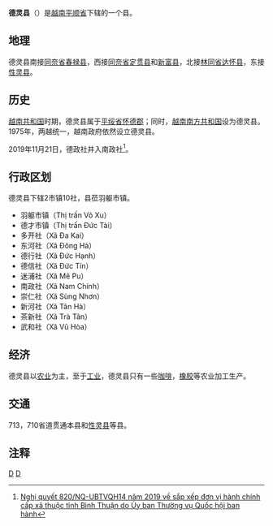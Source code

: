{{Infobox Settlement
|name                   = 德灵县
|settlement_type        = 县
|official_name          = 
|other_name             = 
|native_name            = {{lang|vi|Huyện Đức Linh}}
|nickname               = 
|motto                  = 
|image_skyline          = Hospital in the southern of Binh Thuan province.JPG
|imagesize              = 
|image_caption          = 
|image_flag             = 
|flag_size              = 
|image_seal             = 
|seal_size              = 
|image_shield           = 
|shield_size            = 
|image_blank_emblem     = 
|blank_emblem_size      = 
|image_map              = {{Infobox mapframe|frame-width=250|zoom=10}}
|mapsize                = 
|map_caption            = 
|image_map1             = 
|mapsize1               = 
|map_caption1           = 
|pushpin_map            = Vietnam
|pushpin_label_position = bottom
|pushpin_map_caption    = 
|pushpin_map1           = 
|pushpin_label_position1= 
|pushpin_map_caption1   = 
|subdivision_type       = 国家
|subdivision_name       = {{flag|Vietnam}}
|subdivision_type1      = [[越南行政区划|省]]
|subdivision_name1      = [[平顺省|平顺省]]
|subdivision_type2      = 行政区划
|subdivision_name2      = 2市镇10社
|subdivision_type3      = 
|subdivision_name3      = 
|seat_type              = 县莅
|seat                   = {{link-vi|羽躯市镇|Võ Xu}}
|government_type        = 
|leader_title           = 
|leader_name            = 
|leader_title1          = 
|leader_name1           = 
|established_title      = 
|established_date       = 
|area_magnitude         = 
|unit_pref              = 
|area_footnotes         = 
|area_total_km2         = 534.91
|area_land_km2          = 
|area_water_km2         = 
|area_water_percent     = 
|area_urban_km2         = 
|area_metro_km2         = 
|population_as_of       = 2009年
|population_footnotes   = 
|population_note        = 
|population_total       = 141279
|population_density_km2 = auto
|population_metro             = 
|population_density_metro_km2 = 
|population_urban             = 
|population_density_urban_km2 = 
|timezone               = [[越南标准时间|越南标准时间]]
|utc_offset             = +7
|elevation_footnotes    = 
|elevation_m            = 
|coor_type              = 
|coordinates            = 
|postal_code_type       = 
|postal_code            = 
|area_code              = 
|website                = [http://duclinh.binhthuan.gov.vn 德灵县电子信息门户网站]
|footnotes              = 
}}
'''德灵县'''（{{vie|v=Huyện Đức Linh|hn=縣德靈}}）是[[越南|越南]][[平顺省|平顺省]]下辖的一个县。

==地理==
德灵县南接[[同奈省|同奈省]][[春禄县|春禄县]]，西接[[同奈省|同奈省]][[定贯县|定贯县]]和[[新富县|新富县]]，北接[[林同省|林同省]][[达怀县|达怀县]]，东接[[性灵县|性灵县]]。

==历史==
[[越南共和国|越南共和国]]时期，德灵县属于[[平绥省|平绥省]][[怀德郡|怀德郡]]；同时，[[越南南方共和国|越南南方共和国]]设为德灵县。1975年，两越统一，越南政府依然设立德灵县。

2019年11月21日，德政社并入南政社<ref>[https://snv.binhthuan.gov.vn/SiteFolders/snoivu/4796/2019/T11/XDCQ/NQ%20820.pdf Nghị quyết 820/NQ-UBTVQH14 năm 2019 về sắp xếp đơn vị hành chính cấp xã thuộc tỉnh Bình Thuận do Ủy ban Thường vụ Quốc hội ban hành]{{Dead link}}</ref>。

==行政区划==
德灵县下辖2市镇10社，县莅羽躯市镇。
*羽躯市镇（Thị trấn Võ Xu）
*德才市镇（Thị trấn Đức Tài）
*多开社（Xã Đa Kai）
*东河社（Xã Đông Hà）
*德行社（Xã Đức Hạnh）
*德信社（Xã Đức Tín）
*迷浦社（Xã Mê Pu）
*南政社（Xã Nam Chính）
*崇仁社（Xã Sùng Nhơn）
*新河社（Xã Tân Hà）
*茶新社（Xã Trà Tân）
*武和社（Xã Vũ Hòa）

==经济==
德灵县以[[农业|农业]]为主，至于[[工业|工业]]，德灵县只有一些[[咖啡|咖啡]]，[[橡胶|橡胶]]等农业加工生产。 

==交通==
713，710省道贯通本县和[[性灵县|性灵县]]等县。

==注释==
{{reflist}}
{{平顺省行政区划}}
{{越南南中部之县市镇区域划分}}

[[Category:越南县份|D]]
[[Category:平顺省|D]]